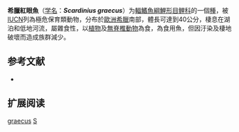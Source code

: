 {{Speciesbox
| name = 希臘紅眼魚
| status = CR
| status_system = IUCN3.1
| image = 
| genus = Scardinius
| species = graecus
| authority = [[Stephanidis|Stephanidis]], 1937
| synonyms = 
}}

'''希臘紅眼魚'''（[[学名|学名]]：'''''Scardinius graecus'''''）为[[輻鰭魚綱|輻鰭魚綱]][[鯉形目|鯉形目]][[鲤科|鲤科]]的一個[[種|種]]，被[[IUCN|IUCN]]列為極危保育類動物，分布於[[歐洲|歐洲]][[希臘|希臘]]南部，體長可達到40公分，棲息在湖泊和低地河流，屬雜食性，以[[植物|植物]]及[[無脊椎動物|無脊椎動物]]為食，為食用魚，但因汙染及棲地破壞而造成族群減少。

== 参考文献 ==
{{refbegin}}
*{{FishBase_species|genus=Scardinius|species=graecus|year=2011|month=12}}
{{refend}}

==扩展阅读==
{{refbegin}}
{{Wikispecies-inline|Scardinius graecus|希臘紅眼魚}}
{{refend}}
{{Taxonbar|from=Q527051}}

[[Category:紅眼魚屬|graecus]]
[[Category:1937年描述的鱼类|S]]


{{鯉形目小作品}}